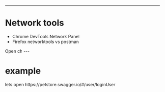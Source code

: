 



<WSlideMain
  subtitle=""
  title="Network tools"
/>

---
# Network tools

<ul>
  <Appear>
    <li>Chrome DevTools Network Panel</li>
    <li>Firefox networktools vs postman</li>
  </Appear>
</ul>
<Notes>
Open ch
</Notes>
---

# example

<Notes>
lets open https://petstore.swagger.io/#/user/loginUser
</Notes>

